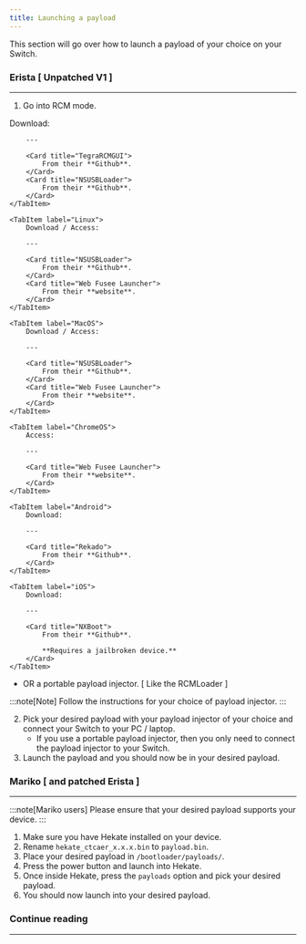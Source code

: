 ```yaml
---
title: Launching a payload
---
```


This section will go over how to launch a payload of your choice on your Switch.

### Erista [ Unpatched V1 ]

---

1. Go into RCM mode.


<Tabs>
    <TabItem label="Windows">
        Download:

        ---

        <Card title="TegraRCMGUI">
            From their **Github**.
        </Card>
        <Card title="NSUSBLoader">
            From their **Github**.
        </Card>
    </TabItem>

    <TabItem label="Linux">
        Download / Access:

        ---

        <Card title="NSUSBLoader">
            From their **Github**.
        </Card>
        <Card title="Web Fusee Launcher">
            From their **website**.
        </Card>
    </TabItem>

    <TabItem label="MacOS">
        Download / Access:

        ---

        <Card title="NSUSBLoader">
            From their **Github**.
        </Card>
        <Card title="Web Fusee Launcher">
            From their **website**.
        </Card>
    </TabItem>

    <TabItem label="ChromeOS">
        Access:

        ---

        <Card title="Web Fusee Launcher">
            From their **website**.
        </Card>
    </TabItem>

    <TabItem label="Android">
        Download:

        ---

        <Card title="Rekado">
            From their **Github**.
        </Card>
    </TabItem>

    <TabItem label="iOS">
        Download:

        ---

        <Card title="NXBoot">
            From their **Github**.

            **Requires a jailbroken device.**
        </Card>
    </TabItem>
</Tabs>

- OR a portable payload injector. [ Like the RCMLoader ]

:::note[Note]
Follow the instructions for your choice of payload injector.
:::

2. Pick your desired payload with your payload injector of your choice and connect your Switch to your PC / laptop.
    - If you use a portable payload injector, then you only need to connect the payload injector to your Switch.
3. Launch the payload and you should now be in your desired payload.

### Mariko [ and patched Erista ]

---

:::note[Mariko users]
Please ensure that your desired payload supports your device.
:::

1. Make sure you have Hekate installed on your device.
2. Rename ```hekate_ctcaer_x.x.x.bin``` to ```payload.bin```.
3. Place your desired payload in ```/bootloader/payloads/```.
4. Press the power button and launch into Hekate.
5. Once inside Hekate, press the ```payloads``` option and pick your desired payload.
6. You should now launch into your desired payload.

### Continue reading

---